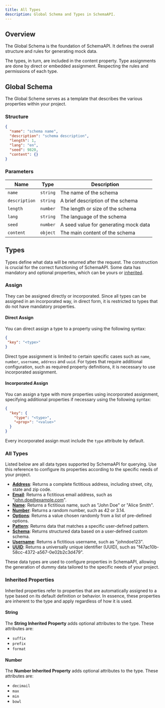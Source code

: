```yaml
---
title: All Types
description: Global Schema and Types in SchemaAPI.
---
```


## Overview

The Global Schema is the foundation of SchemaAPI. It defines the overall structure and rules for generating mock data.

The types, in turn, are included in the content property. Type assignments are done by direct or embedded assignment. Respecting the rules and permissions of each type.

## Global Schema

The Global Scheme serves as a template that describes the various properties within your project.

### Structure

```json showLineNumbers
{
  "name": "schema name",
  "description": "schema description",
  "length": 1,
  "lang": "en",
  "seed": 9820,
  "content": {}
}
```

### Parameters

| Name          | Type      | Description                          |
|---------------|-----------|--------------------------------------|
| `name`        | `string`  | The name of the schema               |
| `description` | `string`  | A brief description of the schema    |
| `length`      | `number`  | The length or size of the schema     |
| `lang`        | `string`  | The language of the schema           |
| `seed`        | `number`  | A seed value for generating mock data|
| `content`     | `object`  | The main content of the schema       |



## Types

Types define what data will be returned after the request. The construction is crucial for the correct functioning of SchemaAPI. Some data has mandatory and optional properties, which can be yours or [inherited](#inherited-properties).

### Assign

They can be assigned directly or incorporated. Since all types can be assigned in an incorporated way, in direct form, it is restricted to types that do not have mandatory properties.

#### Direct Assign

You can direct assign a type to a property using the following syntax:

```json
{
 "key": "<type>"
}
```

Direct type assignment is limited to certain specific cases such as `name`, `number`, `username`, `address` and `uuid`. For types that require additional configuration, such as required property definitions, it is necessary to use incorporated assignment.

#### Incorporated Assign

You can assign a type with more properties using incorporated assignment, specifying additional properties if necessary using the following syntax:

```json
{
  "key": {
    "type": "<type>",
    "<prop>": "<value>"
  }
}
```

Every incorporated assign must include the `type` attribute by default.

### All Types

Listed below are all data types supported by SchemaAPI for querying. Use this reference to configure its properties according to the specific needs of your project.

- [**Address**](address): Returns a complete fictitious address, including street, city, state and zip code.
- [**Email**](email): Returns a fictitious email address, such as "john.doe@example.com".
- [**Name**](name): Returns a fictitious name, such as "John Doe" or "Alice Smith".
- [**Number**](number): Returns a random number, such as 42 or 3.14.
- [**Options**](options): Returns a value chosen randomly from a list of pre-defined options.
- [**Pattern**](pattern): Returns data that matches a specific user-defined pattern.
- [**Schema**](schema): Returns structured data based on a user-defined custom schema.
- [**Username**](username): Returns a fictitious username, such as "johndoe123".
- [**UUID**](uuid): Returns a universally unique identifier (UUID), such as "f47ac10b-58cc-4372-a567-0e02b2c3d479".

These data types are used to configure properties in SchemaAPI, allowing the generation of dummy data tailored to the specific needs of your project.

### Inherited Properties

Inherited properties refer to properties that are automatically assigned to a type based on its default definition or behavior. In essence, these properties are inherent to the type and apply regardless of how it is used.

#### String

The **String Inherited Property** adds optional attributes to the type. These attributes are:

- `suffix`
- `prefix`
- `format`

#### Number

The **Number Inherited Property** adds optional attributes to the type. These attributes are:

- `decimail`
- `max`
- `min`
- `bowl`